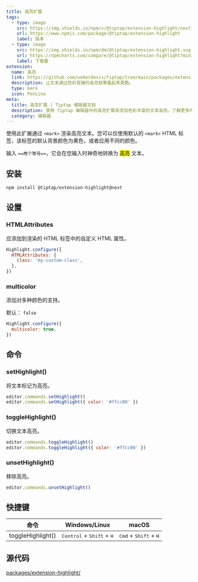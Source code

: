 ```yaml
---
title: 高亮扩展
tags:
  - type: image
    src: https://img.shields.io/npm/v/@tiptap/extension-highlight/next?label=版本
    url: https://www.npmjs.com/package/@tiptap/extension-highlight
    label: 版本
  - type: image
    src: https://img.shields.io/npm/dm/@tiptap/extension-highlight.svg
    url: https://npmcharts.com/compare/@tiptap/extension-highlight?minimal=true
    label: 下载量
extension:
  name: 高亮
  link: https://github.com/ueberdosis/tiptap/tree/main/packages/extension-highlight
  description: 让文本通过色彩斑斓的高亮效果看起来更酷。
  type: mark
  icon: PenLine
meta:
  title: 高亮扩展 | Tiptap 编辑器文档
  description: 使用 Tiptap 编辑器中的高亮扩展来添加色彩丰富的文本高亮。了解更多内容请查看我们的文档！
  category: 编辑器
---
```



使用此扩展通过 `<mark>` 渲染高亮文本。您可以仅使用默认的 `<mark>` HTML 标签，该标签的默认背景颜色为黄色，或者应用不同的颜色。

输入 `==两个等号==`，它会在您输入时神奇地转换为 <mark>高亮</mark> 文本。

<CodeDemo path="/Marks/Highlight" />

## 安装

```bash
npm install @tiptap/extension-highlight@next
```

## 设置

### HTMLAttributes

应添加到渲染的 HTML 标签中的自定义 HTML 属性。

```js
Highlight.configure({
  HTMLAttributes: {
    class: 'my-custom-class',
  },
})
```

### multicolor

添加对多种颜色的支持。

默认： `false`

```js
Highlight.configure({
  multicolor: true,
})
```

## 命令

### setHighlight()

将文本标记为高亮。

```js
editor.commands.setHighlight()
editor.commands.setHighlight({ color: '#ffcc00' })
```

### toggleHighlight()

切换文本高亮。

```js
editor.commands.toggleHighlight()
editor.commands.toggleHighlight({ color: '#ffcc00' })
```

### unsetHighlight()

移除高亮。

```js
editor.commands.unsetHighlight()
```

## 快捷键

| 命令               | Windows/Linux                                        | macOS                                            |
| ----------------- | ---------------------------------------------------- | ------------------------------------------------ |
| toggleHighlight() | <kbd>Control</kbd> + <kbd>Shift</kbd> + <kbd>H</kbd> | <kbd>Cmd</kbd> + <kbd>Shift</kbd> + <kbd>H</kbd> |

## 源代码

[packages/extension-highlight/](https://github.com/ueberdosis/tiptap/blob/main/packages/extension-highlight/)